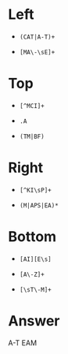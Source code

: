 # Left
  
  * `(CAT|A-T)+`
  
  * `[MA\-\sE]+`
  
# Top

  * `[^MCI]+`
  
  * `.A`

  * `(TM|BF)`  

# Right

  * `[^KI\sP]+`
  
  * `(M|APS|EA)*`
  
# Bottom

  * `[AI][E\s]`
  
  * `[A\-Z]+` 
  
  * `[\sT\-M]+`

# Answer

A-T
EAM